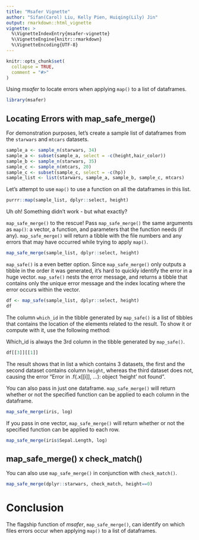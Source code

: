 ```yaml
---
title: "Msafer Vignette"
author: "Sifan(Carol) Liu, Kelly Pien, Huiqing(Lily) Jin"
output: rmarkdown::html_vignette
vignette: >
  %\VignetteIndexEntry{msafer-vignette}
  %\VignetteEngine{knitr::rmarkdown}
  %\VignetteEncoding{UTF-8}
---
```


```r
knitr::opts_chunk$set(
  collapse = TRUE,
  comment = "#>"
)
```

Using *msafer* to locate errors when applying `map()` to a list of dataframes.

```r
library(msafer)
```

## Locating Errors with map_safe_merge()

For demonstration purposes, let's create a sample list of dataframes from the `starwars` and `mtcars` datasets.

```r
sample_a <- sample_n(starwars, 34)
sample_a <- subset(sample_a, select = -c(height,hair_color))
sample_b <- sample_n(starwars, 35)
sample_c <- sample_n(mtcars, 20)
sample_c <- subset(sample_c, select = -c(hp))
sample_list <- list(starwars, sample_a, sample_b, sample_c, mtcars)
```

Let's attempt to use `map()` to use a function on all the dataframes in this list.

```r
purrr::map(sample_list, dplyr::select, height)
```

Uh oh! Something didn't work - but what exactly?

`map_safe_merge()` to the rescue! Pass `map_safe_merge()` the same arguments as `map()`: a vector, a function, and parameters that the function needs (if any). `map_safe_merge()` will return a tibble with the file numbers and any errors that may have occurred while trying to apply `map()`.

```r
map_safe_merge(sample_list, dplyr::select, height)
```

`map_safe()` is a even better option. Since `map_safe_merge()` only outputs a tibble in the order it was generated, it's hard to quickly identify the error in a huge vector. `map_safe()` nests the error message, and returns a tibble that contains only the unique error message and the index locating where the error occurs within the vector.

```r
df <- map_safe(sample_list, dplyr::select, height)
df
```

The column `which_id` in the tibble generated by `map_safe()` is a list of tibbles that contains the location of the elements related to the result. To show it or compute with it, use the following method:

Which_id is always the 3rd column in the tibble generated by `map_safe()`.
```r
df[[3]][[1]]
```
The result shows that in list a which contains 3 datasets, the first and the second dataset contains column `height`, whereas the third dataset does not, causing the error "Error in .f(.x[[i]], ...): object 'height' not found". 

You can also pass in just one dataframe. `map_safe_merge()` will return whether or not the specified function can be applied to each column in the dataframe.

```r
map_safe_merge(iris, log)
```

If you pass in one vector, `map_safe_merge()` will return whether or not the specified function can be applied to each row.
```r
map_safe_merge(iris$Sepal.Length, log)
```

## map_safe_merge() x check_match()
You can also use `map_safe_merge()` in conjunction with `check_match()`.
```r
map_safe_merge(dplyr::starwars, check_match, height==0)
```


# Conclusion
The flagship function of *msafer*, `map_safe_merge()`, can identify on which files errors occur when applying `map()` to a list of dataframes.

